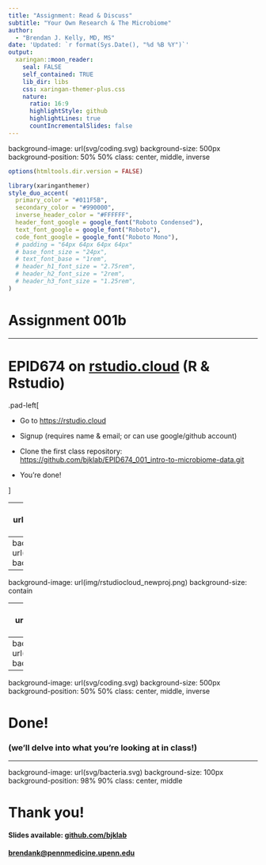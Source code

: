 ```yaml
---
title: "Assignment: Read & Discuss"
subtitle: "Your Own Research & The Microbiome"  
author: 
  - "Brendan J. Kelly, MD, MS"
date: 'Updated: `r format(Sys.Date(), "%d %B %Y")`'
output:
  xaringan::moon_reader:
    seal: FALSE
    self_contained: TRUE
    lib_dir: libs
    css: xaringan-themer-plus.css
    nature:
      ratio: 16:9
      highlightStyle: github
      highlightLines: true
      countIncrementalSlides: false
---
```

background-image: url(svg/coding.svg)
background-size: 500px
background-position: 50% 50%
class: center, middle, inverse

```r
options(htmltools.dir.version = FALSE)
```

```r
library(xaringanthemer)
style_duo_accent(
  primary_color = "#011F5B",
  secondary_color = "#990000",
  inverse_header_color = "#FFFFFF",
  header_font_google = google_font("Roboto Condensed"),
  text_font_google = google_font("Roboto"),
  code_font_google = google_font("Roboto Mono"),
  # padding = "64px 64px 64px 64px"
  # base_font_size = "24px",
  # text_font_base = "1rem",
  # header_h1_font_size = "2.75rem",
  # header_h2_font_size = "2rem",
  # header_h3_font_size = "1.25rem",
)
```

# Assignment 001b



---

# EPID674 on [rstudio.cloud](https://rstudio.cloud) (R & Rstudio)

.pad-left[

- Go to [https://rstudio.cloud](https://rstudio.cloud)

- Signup (requires name & email; or can use google/github account)

- Clone the first class repository:  
  [https://github.com/bjklab/EPID674_001_intro-to-microbiome-data.git](https://github.com/bjklab/EPID674_001_intro-to-microbiome-data.git)

- You're done!

]



---
background-image: url(img/rstudiocloud_front.png)
background-size: contain



---
background-image: url(img/rstudiocloud_signup.png)
background-size: contain



---
background-image: url(img/rstudiocloud_newproj.png)
background-size: contain



---
background-image: url(img/rstudiocloud_repo.png)
background-size: contain



---
background-image: url(img/rstudiocloud_rename.png)
background-size: contain



---
background-image: url(svg/coding.svg)
background-size: 500px
background-position: 50% 50%
class: center, middle, inverse

# Done!
### (we'll delve into what you're looking at in class!)



---
background-image: url(svg/bacteria.svg)
background-size: 100px
background-position: 98% 90%
class: center, middle

# Thank you!
#### Slides available: [github.com/bjklab](https://www.gihub.com/bjklab/microbiome-measures_01_data-and-danger)
#### [brendank@pennmedicine.upenn.edu](brendank@pennmedicine.upenn.edu)




